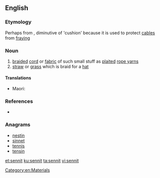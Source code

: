 ==English==

===Etymology===
Perhaps from {{etyl|fr|en}} {{m|fr|coussinet}}, diminutive of {{m|fr|cousin}} 'cushion' because it is used to protect [[cable]]s from [[fray]]ing

===Noun===
{{en-noun}}
# [[braid]]ed [[cord]] or [[fabric]] of such small stuff as [[plait]]ed [[rope yarn]]s
# [[straw]] or [[grass]] which is braid for a [[hat]]

====Translations====
{{trans-top|braided cord}}
* Maori: {{t|mi|kopu}}
{{trans-mid}}
{{trans-bottom}}

===References===
* {{R:Webster NCD 1967}}

===Anagrams===
* [[nestin#English|nestin]]
* [[sinnet#English|sinnet]]
* [[tennis#English|tennis]]
* [[tensin#English|tensin]]

[[Category:en:Materials]]

[[et:sennit]]
[[ku:sennit]]
[[ta:sennit]]
[[vi:sennit]]